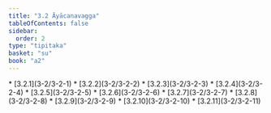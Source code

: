 ```yaml
---
title: "3.2 Āyācanavagga"
tableOfContents: false
sidebar:
  order: 2
type: "tipitaka"
basket: "su"
book: "a2"
---
```



<DynamicBreadcrumb />



<TableOfContents book="a2" section="3.2">
* [3.2.1](3-2/3-2-1)
* [3.2.2](3-2/3-2-2)
* [3.2.3](3-2/3-2-3)
* [3.2.4](3-2/3-2-4)
* [3.2.5](3-2/3-2-5)
* [3.2.6](3-2/3-2-6)
* [3.2.7](3-2/3-2-7)
* [3.2.8](3-2/3-2-8)
* [3.2.9](3-2/3-2-9)
* [3.2.10](3-2/3-2-10)
* [3.2.11](3-2/3-2-11)
</TableOfContents>